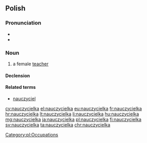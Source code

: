==Polish==

===Pronunciation===
* {{IPA|[n̪aut͡ʂɨˈt͡ɕɛlka]|lang=pl}}
* {{audio|Pl-nauczycielka.ogg|Audio|lang=pl}}

===Noun===
{{pl-noun|f}}

# a female [[teacher]]

====Declension====
{{pl-decl-noun-f}}

====Related terms====
* [[nauczyciel]] {{g|m}}

[[Category:pl:Occupations]]

[[cy:nauczycielka]]
[[el:nauczycielka]]
[[eu:nauczycielka]]
[[fr:nauczycielka]]
[[hr:nauczycielka]]
[[lt:nauczycielka]]
[[li:nauczycielka]]
[[hu:nauczycielka]]
[[mg:nauczycielka]]
[[ja:nauczycielka]]
[[pl:nauczycielka]]
[[fi:nauczycielka]]
[[sv:nauczycielka]]
[[ta:nauczycielka]]
[[chr:nauczycielka]]